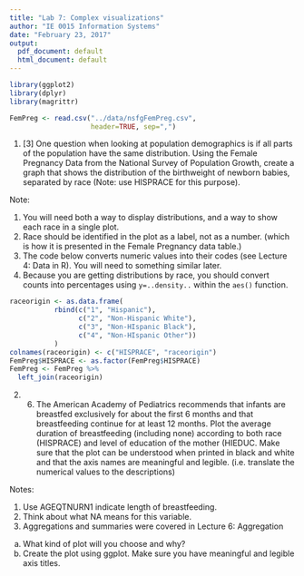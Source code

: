 ```yaml
---
title: "Lab 7: Complex visualizations"
author: "IE 0015 Information Systems"
date: "February 23, 2017"
output:
  pdf_document: default
  html_document: default
---
```


```r
library(ggplot2)
library(dplyr)
library(magrittr)
```
```r
FemPreg <- read.csv("../data/nsfgFemPreg.csv",
                    header=TRUE, sep=",")
```


1.  [3] One question when looking at population demographics is if all parts of the population have the same distribution. Using the Female Pregnancy Data from the National Survey of Population Growth, create a graph that shows the distribution of the birthweight of newborn babies, separated by race (Note: use HISPRACE for this purpose).  

Note: 

  1.  You will need both a way to display distributions, and a way to show each race in a single plot. 
  2.  Race should be identified in the plot as a label, not as a number. (which is how it is presented in the Female Pregnancy data table.)
  3. The code below converts numeric values into their codes (see Lecture 4: Data in R). You will need to something similar later.
  4. Because you are getting distributions by race, you should convert counts into percentages using `y=..density..` within the `aes()` function. 

```r
raceorigin <- as.data.frame(
           rbind(c("1", "Hispanic"),
                 c("2", "Non-Hispanic White"),
                 c("3", "Non-HIspanic Black"),
                 c("4", "Non-HIspanic Other"))
           )
colnames(raceorigin) <- c("HISPRACE", "raceorigin")
FemPreg$HISPRACE <- as.factor(FemPreg$HISPRACE)
FemPreg <- FemPreg %>% 
  left_join(raceorigin)
```

2.  (6) The American Academy of Pediatrics recommends that infants are breastfed exclusively for about the first 6 months and that breastfeeding continue for at least 12 months.  Plot the average duration of breastfeeding (including none) according to both race (HISPRACE) and level of education of the mother (HIEDUC.  Make sure that the plot can be understood when printed in black and white and that the axis names are meaningful and legible. (i.e. translate the numerical values to the descriptions)

Notes: 

  1. Use AGEQTNURN1 indicate length of breastfeeding.  
  2. Think about what NA means for this variable.
  3. Aggregations and summaries were covered in Lecture 6: Aggregation

  a.  What kind of plot will you choose and why?
  b.  Create the plot using ggplot.  Make sure you have meaningful and legible axis titles.
